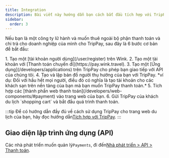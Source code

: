 ```yaml
---
title: Integration
description: Bài viết này hướng dẫn bạn cách bắt đầu tích hợp với TripPay.
sidebar:
  order: 3
---
```


Nếu bạn là một công ty lữ hành và muốn thuê ngoài bộ phận thanh toán và chi trả cho doanh nghiệp của mình cho TripPay, sau đây là 6 bước cơ bản để bắt đầu:

<Steps>
  1. Tạo một [tài khoản người dùng](/user/register) trên Wink.
  2. Tạo một tài khoản với [Thanh toán chuyến đi](https://pay.wink.travel).
  3. Tạo một [Ứng dụng](/developers/applications) trên TripPay cho phép bạn giao tiếp với API của chúng tôi.
  4. Tạo và lập bản đồ người thụ hưởng của bạn với TripPay. *ví dụ: Đối với hầu hết mọi người, điều đó có nghĩa là tạo tài khoản cho các khách sạn trên nền tảng của bạn mà bạn muốn TripPay thanh toán.*
  5. Tích hợp các [thành phần web thanh toán](/developers/web-components/#payment) vào trang web của bạn.
  6. Gửi TripPay của khách du lịch `shopping cart` và bắt đầu quá trình thanh toán.
</Steps>


:::tip
Để có hướng dẫn đầy đủ về cách sử dụng TripPay cho trang web du lịch của bạn, hãy đọc hướng dẫn[Tích hợp với TripPay](/guides/integrating-with-trip-pay).
:::

## Giao diện lập trình ứng dụng (API)

Các nhà phát triển muốn quản lý`Payments`, đi đến[Nhà phát triển > API > Thanh toán](/developers/apis/#payment-api).


